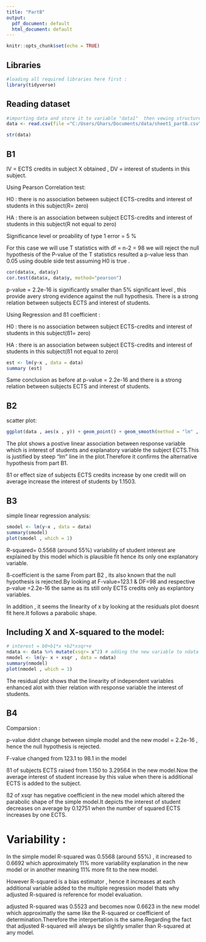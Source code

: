 ```yaml
---
title: "PartB"
output:
  pdf_document: default
  html_document: default
---
```


```r
knitr::opts_chunk$set(echo = TRUE)
```

## Libraries 
```r
#loading all required libraries here first : 
library(tidyverse)
```

## Reading dataset

```r
#importing data and store it to variable "data1"  then vewing structure  of these data
data <- read.csv(file ="C:/Users/Ghars/Documents/data/sheet1_partB.csv", sep = ";")

str(data)
```

## B1
IV = ECTS credits in subject X obtained , DV = interest of students in this subject.

Using Pearson Correlation test: 

H0 : there is no association between subject ECTS-credits and interest of students in this subject(R= zero)

HA : there is an association between subject ECTS-credits and interest of students in this subject(R not equal to zero)

Significance level or proability of type 1 error = 5 % 

For this case we will use T statistics with df = n-2 = 98 
we will reject the null hypothesis of the P-value of the T statistics resulted a p-value less than 0.05 using double side test assuming H0 is true . 
```r
cor(data$x, data$y)
cor.test(data$x, data$y, method="pearson")
```
p-value = 2.2e-16 is significantly smaller than 5% significant level , this provide avery strong evidence against the null hypothesis. There is a strong relation between subjects ECTS and interest of students. 


Using Regression and ß1 coefficient : 

H0 : there is no association between subject ECTS-credits and interest of students in this subject(ß1= zero)

HA : there is an association between subject ECTS-credits and interest of students in this subject(ß1 not equal to zero)

```r
est <- lm(y~x , data = data)
summary (est)
```
Same conclusion as before at p-value = 2.2e-16 and there is a strong relation between subjects ECTS and interest of students.

## B2

scatter plot: 
```r
ggplot(data , aes(x , y)) + geom_point() + geom_smooth(method = "lm" , se=FALSE)
```

The plot shows a postive linear association between response variable which is interest of students and explanatory variable the subject ECTS.This is justified by steep "lm" line in the plot.Therefore it confirms the alternative hypothesis from part B1.

ß1 or effect size of subjects ECTS credits increase by one credit will on average increase the interest of students by 1.1503.

## B3

simple linear regression analysis:
```r
smodel <- lm(y~x , data = data)
summary(smodel)
plot(smodel , which = 1)
```
R-squared= 0.5568 (around 55%) variability of student interest are explained by this model which is plausible fit hence its only one explanatory variable. 

ß-coefficient is the same From part B2 , its also known that the null hypothesis is rejected.By looking at F-value=123.1 & DF=98 and respective p-value =2.2e-16 the same as its still only ECTS credits only as explantory variables.

In addition , it seems the linearity of x by looking at the residuals plot doesnt fit here.It follows a parabolic shape.

## Including X and X-squared to the model:

```r

# interest = b0+b1*x +b2*xsqr+e
ndata <- data %>% mutate(xsqr= x^2) # adding the new variable to ndata
nmodel <- lm(y~ x + xsqr , data = ndata)
summary(nmodel)
plot(nmodel , which = 1)
```

The residual plot shows that the linearity of independent variables enhanced alot with thier relation with response variable the interest of students.


## B4

Comparsion : 

p-value didnt change between simple model and the new model = 2.2e-16 , hence the null hypothesis is rejected.

F-value changed from 123.1 to 98.1 in the model

ß1 of subjects ECTS raised from 1.150 to 3.29564 in the new model.Now the average interest of student increase by this value when there is additional ECTS is added to the subject.

ß2 of xsqr has negative coefficient in the new model which altered the parabolic shape of the simple model.It depicts the interest of student decreases on average by 0.12751 when the number of squared ECTS increases by one ECTS.

# Variability : 

In the simple model R-squared was 0.5568 (around 55%) , it increased to 0.6692 which approximately 11% more variability explanation in the new model or in another meaning 11% more fit to the new model.

However R-squared is a bias estimator , hence it increases at each additional variable added to the multiple regression model thats why adjusted R-squared is reference for model evaluation. 


adjusted R-squared was 0.5523 and becomes now 0.6623 in the new model which approximatly the same like the R-squared or coefficient of determination.Therefore the interpertation is the same.Regarding the fact that adjusted R-squared will always be slightly smaller than R-squared at any model.





